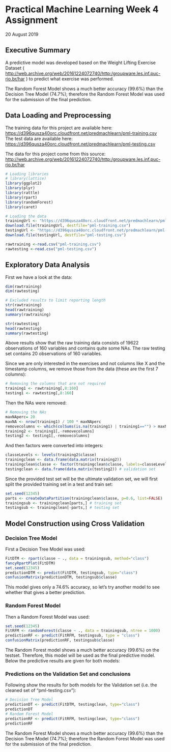 # Practical Machine Learning Week 4 Assignment 
20 August 2019

## Executive Summary
A predictive model was developed based on the Weight Lifting Exercise Dataset ( [http://web.archive.org/web/20161224072740/http:/groupware.les.inf.puc-rio.br/har](http://web.archive.org/web/20161224072740/http:/groupware.les.inf.puc-rio.br/har) ) to predict what exercise was performed.

The Random Forest Model shows a much better accuracy (99.6%) than the Decision Tree Model (74.7%); therefore the Random Forest Model was used for the submission of the final prediction.


## Data Loading and Preprocessing
The training data for this project are available here:
[https://d396qusza40orc.cloudfront.net/predmachlearn/pml-training.csv](https://d396qusza40orc.cloudfront.net/predmachlearn/pml-training.csv)
The test data are available here:
[https://d396qusza40orc.cloudfront.net/predmachlearn/pml-testing.csv](https://d396qusza40orc.cloudfront.net/predmachlearn/pml-testing.csv)

The data for this project come from this source: [http://web.archive.org/web/20161224072740/http:/groupware.les.inf.puc-rio.br/har](http://web.archive.org/web/20161224072740/http:/groupware.les.inf.puc-rio.br/har)
```r
# Loading libraries
# library(lattice)
library(ggplot2)
library(plyr)
library(rattle)
library(rpart)
library(randomForest)
library(caret)

# Loading the data
trainingUrl <- "https://d396qusza40orc.cloudfront.net/predmachlearn/pml-training.csv"
download.file(trainingUrl, destfile="pml-training.csv")
testingUrl <- "https://d396qusza40orc.cloudfront.net/predmachlearn/pml-testing.csv"
download.file(testingUrl, destfile="pml-testing.csv")

rawtraining <-read.csv("pml-training.csv")
rawtesting <-read.csv("pml-testing.csv")
```

## Exploratory Data Analysis
First we have a look at the data:
```r
dim(rawtraining)
dim(rawtesting)
```

```r
# Excluded results to limit reporting length
str(rawtraining)
head(rawtraining)
summary(rawtraining)

str(rawtesting)
head(rawtesting)
summary(rawtesting)
```
Above results show that the raw training data consists of 19622 observations of  160 variables and contains quite some NAs. 
The raw testing set contains 20 observations of  160 variables.

Since we are only interested in the exercises and not columns like X and the timestamp columns, we remove those from the data (these are the first 7 columns):
```r
# Removing the columns that are not required
training1 <- rawtraining[,8:160]
testing1 <- rawtesting[,8:160]
```

Then the NAs were removed:
```r
# Removing the NAs
maxNAperc= 20
maxNA <- nrow(training1) / 100 * maxNAperc
removecolumns <- which(colSums(is.na(training1) | training1=="") > maxNA)
training2 <- training1[,-removecolumns]
testing2 <- testing1[,-removecolumns]
```

And then factors were converted into integers:
```r
classeLevels <- levels(training2$classe)
trainingclean <- data.frame(data.matrix(training2))
trainingclean$classe <- factor(trainingclean$classe, labels=classeLevels)
testingclean <- data.frame(data.matrix(testing2)) # validation set
```

Since the provided test set will be the ultimate validation set, we will first split the provided training set in a test and train set:
```r
set.seed(12345)
parts <- createDataPartition(trainingclean$classe, p=0.6, list=FALSE)
trainingsub <- trainingclean[parts,] # training set
testingsub <- trainingclean[-parts,] # testing set
```

## Model Construction using Cross Validation
### Decision Tree Model
First a Decision Tree Model was used:
```r
FitDTM <- rpart(classe ~ ., data = trainingsub, method="class")
fancyRpartPlot(FitDTM)
set.seed(12345)
predictionDTM <- predict(FitDTM, testingsub, type="class")
confusionMatrix(predictionDTM, testingsub$classe)
```
This model gives only a 74.6% accuracy, so let's try another model to see whether that gives a better prediction.

### Random Forest Model
Then a Random Forest Model was used:
```r
set.seed(12345)
FitRFM <- randomForest(classe ~ ., data = trainingsub, ntree = 1000)
predictionRF <- predict(FitRFM, testingsub, type = "class")
confusionMatrix(predictionRF, testingsub$classe)
```
The Random Forest model shows a much better accuracy (99.6%) on the testset. Therefore, this model will be used as the final predictive model. Below the predictive results are given for both models:

### Predictions on the Validation Set and conclusions
Following show the results for both models for the Validation set (i.e. the cleaned set of "pml-testing.csv"):
```r
# Decision Tree Model
predictionDT <- predict(FitDTM, testingclean, type="class")
predictionDT
# Random Forest Model
predictionRF <- predict(FitRFM, testingclean, type="class")
predictionRF
```
The Random Forest Model shows a much better accuracy (99.6%) than the Decision Tree Model (74.7%); therefore the Random Forest Model was used for the submission of the final prediction.
